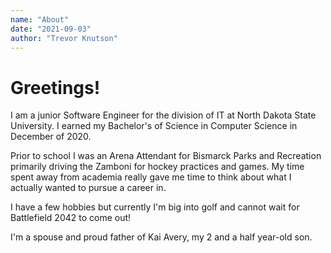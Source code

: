 ```yaml
---
name: "About"
date: "2021-09-03"
author: "Trevor Knutson"
---
```


# Greetings!

I am a junior Software Engineer for the division of IT at North Dakota State University. I earned my Bachelor's of Science
in Computer Science in December of 2020.

Prior to school I was an Arena Attendant for Bismarck Parks and Recreation primarily
driving the Zamboni for hockey practices and games. My time spent away from academia really gave me time to think about what
I actually wanted to pursue a career in.

I have a few hobbies but currently I'm big into golf and cannot wait for Battlefield 2042 to come out!

I'm a spouse and proud father of Kai Avery, my 2 and a half year-old son.
